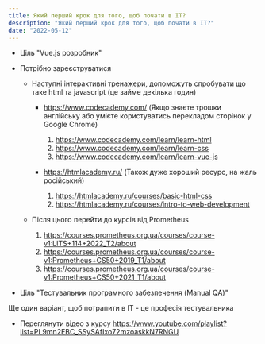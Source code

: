 ```yaml
---
title: Який перший крок для того, щоб почати в ІТ?
description: "Який перший крок для того, щоб почати в ІТ?"
date: "2022-05-12"
---
```


* Ціль "Vue.js розробник"

- Потрібно зареєструватися
  - Наступні інтерактивні тренажери, допоможуть спробувати що таке html та javascript (це займе декілька годин)
    - https://www.codecademy.com/ (Якщо знаєте трошки англійську або умієте користуватись перекладом сторінок у Google Chrome)
      1. https://www.codecademy.com/learn/learn-html
      2. https://www.codecademy.com/learn/learn-css
      3. https://www.codecademy.com/learn/learn-vue-js

    - https://htmlacademy.ru/ (Також дуже хороший ресурс, на жаль російський)
      1. https://htmlacademy.ru/courses/basic-html-css
      2. https://htmlacademy.ru/courses/intro-to-web-development

  - Після цього перейти до курсів від Prometheus
    1. https://courses.prometheus.org.ua/courses/course-v1:LITS+114+2022_T2/about
    2. https://courses.prometheus.org.ua/courses/course-v1:Prometheus+CS50+2019_T1/about
    3. https://courses.prometheus.org.ua/courses/course-v1:Prometheus+CS50+2021_T1/about

* Ціль "Тестувальник програмного забезпечення (Manual QA)"

Ще один варіант, щоб потрапити в IT - це професія тестувальника

- Переглянути відео з курсу
https://www.youtube.com/playlist?list=PL9mn2EBC_SSySAfIxo72mzoaskkN7RNGU
